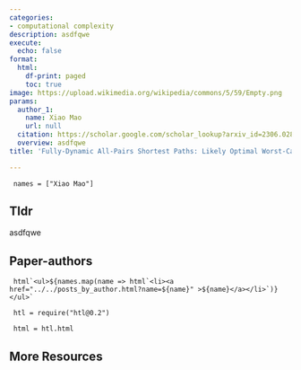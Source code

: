 ```yaml
---
categories:
- computational complexity
description: asdfqwe
execute:
  echo: false
format:
  html:
    df-print: paged
    toc: true
image: https://upload.wikimedia.org/wikipedia/commons/5/59/Empty.png
params:
  author_1:
    name: Xiao Mao
    url: null
  citation: https://scholar.google.com/scholar_lookup?arxiv_id=2306.02890
  overview: asdfqwe
title: 'Fully-Dynamic All-Pairs Shortest Paths: Likely Optimal Worst-Case Update Time'

---
```

```ojs

 names = ["Xiao Mao"] 

``` 

## Tldr 
asdfqwe

## Paper-authors

```ojs

 html`<ul>${names.map(name => html`<li><a href="../../posts_by_author.html?name=${name}" >${name}</a></li>`)}</ul>` 

``` 

```ojs

 htl = require("htl@0.2") 

``` 

```ojs

 html = htl.html 

``` 

## More Resources
